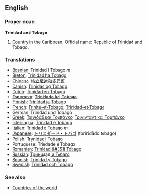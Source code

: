 ==English==

===Proper noun===
'''Trinidad and Tobago'''
# Country in the Caribbean. Official name: Republic of Trinidad and Tobago.

===Translations===

*[[Bosnian]]: Trinidad i Tobago ''m''
*[[Breton]]: [[Trinidad ha Tobago]]
*[[Chinese]]: [[特立尼达和多巴哥]]
*[[Danish]]: [[Trinidad og Tobago]]
*[[Dutch]]: [[Trinidad en Tobago]]
*[[Esperanto]]: [[Trinidado kaj Tobago]]
*[[Finnish]]: [[Trinidad ja Tobago]]
*[[French]]: [[Trinité-et-Tobago]], [[Trinidad-et-Tobago]]
*[[German]]: [[Trinidad und Tobago]]
*[[Greek]]: [[Τρινιδάδ και Τομπάγκο]], [[Τρινιντάντ και Τομπάγκο]]
*[[Interlingua]]: [[Trinidad e Tobago]]
*[[Italian]]: [[Trinidad e Tobago]] ''m''
*[[Japanese]]: [[トリニダード・トバゴ]] (torinidādo tobago)
*[[Polish]]: [[Trynidad i Tobago]]
*[[Portuguese]]: [[Trindade e Tobago]]
*[[Romanian]]: [[Trinidad &#351i Tobago]]
*[[Russian]]: [[Тринидад и Тобаго]]
*[[Spanish]]: [[Trinidad y Tobago]]
*[[Swedish]]: [[Trinidad och Tobago]]

===See also===
* [[Countries of the world]]